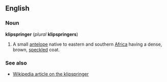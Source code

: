 ==English==
===Noun===
'''klipspringer''' (''plural'' '''klipspringers''')

#A small [[antelope]] native to eastern and southern [[Africa]] having a dense, brown, [[speckled]] coat.

===See also===
*[[w:Klipspringer|Wikipedia article on the klipspringer]]